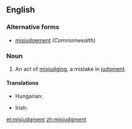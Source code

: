 ==English==

===Alternative forms===
* [[misjudgement]] ''(Commonwealth)''

===Noun===
{{en-noun}}

# An act of [[misjudge|misjudging]], a mistake in [[judgment]].

====Translations====
{{trans-top}}
* Hungarian: {{t-|hu|balítélet}}
{{trans-mid}}
* Irish: {{t-|ga|míbhreithiúnas|m}}
{{trans-bottom}}

[[et:misjudgment]]
[[zh:misjudgment]]